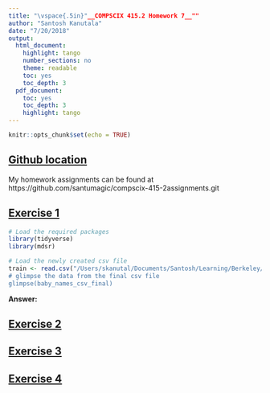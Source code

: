 ```yaml
---
title: "\vspace{.5in}"__COMPSCIX 415.2 Homework 7__""
author: "Santosh Kanutala"
date: "7/20/2018"
output:
  html_document:
    highlight: tango
    number_sections: no
    theme: readable
    toc: yes
    toc_depth: 3
  pdf_document:
    toc: yes
    toc_depth: 3
    highlight: tango
---
```


```r
knitr::opts_chunk$set(echo = TRUE)
```

\newpage
## <u>Github location</u>
My homework assignments can be found at   https://github.com/santumagic/compscix-415-2assignments.git

## <u>Exercise 1</u>
```r
# Load the required packages
library(tidyverse)
library(mdsr)
```
```r
# Load the newly created csv file
train <- read.csv("/Users/skanutal/Documents/Santosh/Learning/Berkeley/3. Intro to DS/Assignments/baby_nam )
# glimpse the data from the final csv file
glimpse(baby_names_csv_final)
```

**Answer:**  

## <u>Exercise 2</u>

## <u>Exercise 3</u>

## <u>Exercise 4</u>